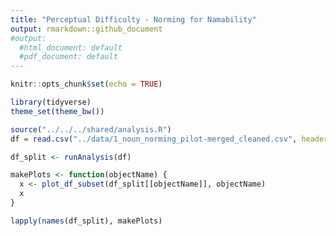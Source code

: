 ```yaml
---
title: "Perceptual Difficulty - Norming for Namability"
output: rmarkdown::github_document
#output:
  #html_document: default
  #pdf_document: default
---
```


```r
knitr::opts_chunk$set(echo = TRUE)
```

```r
library(tidyverse)
theme_set(theme_bw())

source("../../../shared/analysis.R")
df = read.csv("../data/1_noun_norming_pilot-merged_cleaned.csv", header = TRUE)

df_split <- runAnalysis(df)

makePlots <- function(objectName) {
  x <- plot_df_subset(df_split[[objectName]], objectName)
  x
}

```

```r

lapply(names(df_split), makePlots)
```







